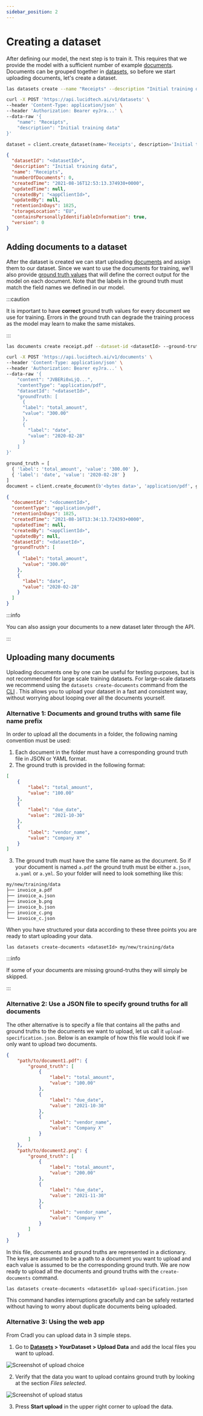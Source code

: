 ```yaml
---
sidebar_position: 2
---
```



# Creating a dataset

After defining our model, the next step is to train it. This requires that we provide the model with a sufficient number of example [documents](../concepts/documents.mdx). Documents can be grouped together in [datasets](../concepts/datasets.mdx), so before we start uploading documents, let's create a dataset.

<Tabs groupId="programming-language">
<TabItem value="cli" label="CLI" default>

```bash
las datasets create --name "Receipts" --description "Initial training data"
```

</TabItem>
<TabItem value="curl" label="cURL">

```bash
curl -X POST 'https://api.lucidtech.ai/v1/datasets' \
--header 'Content-Type: application/json' \
--header 'Authorization: Bearer eyJra...' \
--data-raw '{
    "name": "Receipts",
    "description": "Initial training data"
}'
```

</TabItem>
<TabItem value="python" label="Python">

```python
dataset = client.create_dataset(name='Receipts', description='Initial training data')
```

</TabItem>
</Tabs>

```json
{
  "datasetId": "<datasetId>",
  "description": "Initial training data",
  "name": "Receipts",
  "numberOfDocuments": 0,
  "createdTime": "2021-08-16T12:53:13.374930+0000",
  "updatedTime": null,
  "createdBy": "<appClientId>",
  "updatedBy": null,
  "retentionInDays": 1825,
  "storageLocation": "EU",
  "containsPersonallyIdentifiableInformation": true,
  "version": 0
}
```

## Adding documents to a dataset

After the dataset is created we can start uploading [documents](../concepts/documents.mdx) and assign them to our dataset. Since we want to use the documents for training, we'll also provide [ground truth values](../concepts/documents.mdx#setting-ground-truths) that will define the correct output for the model on each document. Note that the labels in the ground truth must match the field names we defined in our model.

:::caution

It is important to have **correct** ground truth values for every document we use for training. Errors in the ground truth can degrade the training process as the model may learn to make the same mistakes.

:::


<Tabs groupId="programming-language">
<TabItem value="cli" label="CLI" default>

```bash
las documents create receipt.pdf --dataset-id <datasetId> --ground-truth-fields total_amount=300.00 date=2020-02-28
```

</TabItem>
<TabItem value="curl" label="cURL">

```bash
curl -X POST 'https://api.lucidtech.ai/v1/documents' \
--header 'Content-Type: application/json' \
--header 'Authorization: Bearer eyJra...' \
--data-raw '{
    "content": "JVBERi0xLjQ...",
    "contentType": "application/pdf",
    "datasetId": "<datasetId>",
    "groundTruth: [
      {
      "label": "total_amount",
      "value": "300.00"
      },
      {
        "label": "date",
        "value": "2020-02-28"
      }
    ]
}'
```

</TabItem>
<TabItem value="python" label="Python">

```python
ground_truth = [
  { 'label': 'total_amount', 'value': '300.00' },
  { 'label': 'date', 'value': '2020-02-28' }
]
document = client.create_document(b'<bytes data>', 'application/pdf', ground_truth=ground_truth, dataset_id='<datasetId>')
```

</TabItem>
</Tabs>

```json
{
  "documentId": "<documentId>",
  "contentType": "application/pdf",
  "retentionInDays": 1825,
  "createdTime": "2021-08-16T13:34:13.724393+0000",
  "updatedTime": null,
  "createdBy": "<appClientId>",
  "updatedBy": null,
  "datasetId": "<datasetId>",
  "groundTruth": [
    {
      "label": "total_amount",
      "value": "300.00"
    },
    {
      "label": "date",
      "value": "2020-02-28"
    }
  ]
}
```

:::info

You can also assign your documents to a new dataset later through the API.

:::

## Uploading many documents

Uploading documents one by one can be useful for testing purposes, but is not recommended for large scale training datasets.
For large-scale datasets we recommend using the `datasets create-documents` command from the [CLI](../reference/cli.md) . This allows you to upload your dataset in a fast and consistent way, without worrying about looping over all the documents yourself.

### Alternative 1: Documents and ground truths with same file name prefix

In order to upload all the documents in a folder, the following naming convention must be used:

1. Each document in the folder must have a corresponding ground truth file in JSON or YAML format.
2. The ground truth is provided in the following format:
```json
[
    {
        "label": "total_amount",
        "value": "100.00"
    },
    {
        "label": "due_date",
        "value": "2021-10-30"
    },
    {
        "label": "vendor_name",
        "value": "Company X"
    }
]
```

3. The ground truth must have the same file name as the document. So if your document is named `a.pdf` the ground truth must be either `a.json`, `a.yaml` or `a.yml`. So your folder will need to look something like this:
```bash
my/new/training/data
├── invoice_a.pdf
├── invoice_a.json
├── invoice_b.png
├── invoice_b.json
├── invoice_c.png
└── invoice_c.json
```
When you have structured your data according to these three points you are ready to start uploading your data.

```shell
las datasets create-documents <datasetId> my/new/training/data
```

:::info

If some of your documents are missing ground-truths they will simply be skipped.

:::

### Alternative 2: Use a JSON file to specify ground truths for all documents

The other alternative is to specify a file that contains all the paths and ground truths to the documents we want to upload, let us call it `upload-specification.json`.
Below is an example of how this file would look if we only want to upload two documents.
```json
{
    "path/to/document1.pdf": {
        "ground_truth": [
            {
                "label": "total_amount",
                "value": "100.00"
            },
            {
                "label": "due_date",
                "value": "2021-10-30"
            },
            {
                "label": "vendor_name",
                "value": "Company X"
            }
        ]
    },
    "path/to/document2.png": {
        "ground_truth": [
            {
                "label": "total_amount",
                "value": "200.00"
            },
            {
                "label": "due_date",
                "value": "2021-11-30"
            },
            {
                "label": "vendor_name",
                "value": "Company Y"
            }
        ]
    }
}
```
In this file, documents and ground truths are represented in a dictionary. The keys are assumed to be a path to a document you want to upload and each value is assumed to be the corresponding ground truth.
We are now ready to upload all the documents and ground truths with the `create-documents` command.
```shell
las datasets create-documents <datasetId> upload-specification.json
```
This command handles interruptions gracefully and can be safely restarted without having to worry about duplicate documents being uploaded.

### Alternative 3: Using the web app

From Cradl you can upload data in 3 simple steps.

1. Go to **[Datasets](https://app.cradl.ai/datasets) > YourDataset > Upload Data** and add the local files you want to upload.

![Screenshot of upload choice](/img/upload-data-app/upload-documents-cradl-1.png)

2. Verify that the data you want to upload contains ground truth by looking at the section *Files selected*.

![Screenshot of upload status](/img/upload-data-app/upload-documents-cradl-2.png)

3. Press **Start upload** in the upper right corner to upload the data.
